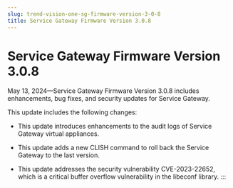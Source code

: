 ```yaml
---
slug: trend-vision-one-sg-firmware-version-3-0-8
title: Service Gateway Firmware Version 3.0.8
---
```

# Service Gateway Firmware Version 3.0.8

May 13, 2024—Service Gateway Firmware Version 3.0.8 includes enhancements, bug fixes, and security updates for Service Gateway.

This update includes the following changes:

- This update introduces enhancements to the audit logs of Service Gateway virtual appliances.

- This update adds a new CLISH command to roll back the Service Gateway to the last version.

- This update addresses the security vulnerability CVE-2023-22652, which is a critical buffer overflow vulnerability in the libeconf library.
:::
